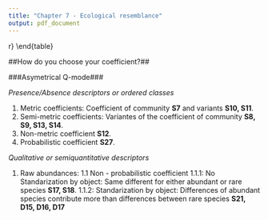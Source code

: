 ```yaml
---
title: "Chapter 7 - Ecological resemblance"
output: pdf_document
---
```



\begin{table}[htbp]
\caption{Distances} 
\centering
\begin{tabular}{c c c} 
\\
\hline
D & Formula & Summary \\ [0.5ex]
\hline
D1 & $\displaystyle D1(x_1, x_2) = \sqrt{\sum_{j = 1}^{p} (y_{1j} - y_{2j})^2}$ & Euclidean's distance/ pythagoras formula \\ 
D2 & $\displaystyle D2(x_1, x_2) = \sqrt{\frac{1}{p} \sum_{j = 1}^{p} (y_{1j} - y_{2j})^2}$ & Average distance of Euclidean's distance\\ 
D3 & $\displaystyle D3(x_1, x_2) = \sqrt{2 (1-\frac{\sum_{j = 1}^{p} y_{1j}*y_{2j}}{\sum_{j = 1}^{p} y_{1j}^2*\sum_{j = 1}^{p} y_{2j}^2})}$ & Chord distance \\\
D4 & $\displaystyle D4(x_1, x_2) = arc cos [1- frac{D3^2(x_1, x_2)}{2}]$ & Geodesic metric \\ 
D5 & & [0.5ex] \hline
\end{tabular}
\end{table}




##How do you choose your coefficient?##

###Asymetrical Q-mode###

*Presence/Absence descriptors or ordered classes*

1. Metric coefficients: Coefficient of community **S7** and variants **S10, S11**.
2. Semi-metric coefficients: Variantes of the coefficient of community **S8, S9, S13, S14**.
3. Non-metric coefficient **S12**.
4. Probabilistic coefficient **S27**.

*Qualitative or semiquantitative descriptors*

1. Raw abundances: 
  1.1 Non - probabilistic coefficient
    1.1.1: No Standarization by object: Same different for either abundant or rare species **S17, S18**.
    1.1.2: Standarization by object: Differences of abundant species contribute more than differences between rare species **S21, D15, D16, D17**